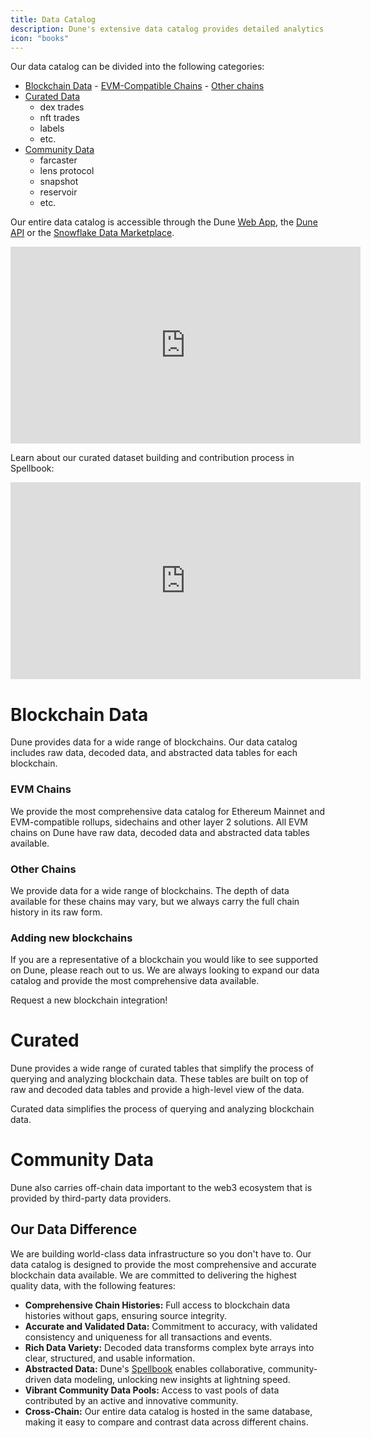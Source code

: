 ```yaml
---
title: Data Catalog
description: Dune's extensive data catalog provides detailed analytics for a wide range of blockchains.
icon: "books"
---
```



Our data catalog can be divided into the following categories:

- [Blockchain Data](#blockchain-data)
        - [EVM-Compatible Chains](#evm-compatible-chains)
        - [Other chains](#other-chains)
- [Curated Data](#curated)
    - dex trades
    - nft trades
    - labels
    - etc.
- [Community Data](#community-data)
    - farcaster
    - lens protocol
    - snapshot
    - reservoir
    - etc.

Our entire data catalog is accessible through the Dune [Web App](/web-app/overview), the [Dune API](/api-reference/overview/introduction) or the [Snowflake Data Marketplace](https://app.snowflake.com/marketplace/providers/GZSVZMYSCO/Dune).

<iframe width="560" height="315" src="https://www.youtube.com/embed/9Dx4HNGcSCo?si=aDf5NTU1PAgiWmjq" title="YouTube video player" frameborder="0" allow="accelerometer; autoplay; clipboard-write; encrypted-media; gyroscope; picture-in-picture; web-share" referrerpolicy="strict-origin-when-cross-origin" allowfullscreen></iframe>

Learn about our curated dataset building and contribution process in Spellbook:

<iframe width="560" height="315" src="https://www.youtube.com/embed/yGkcV6speaM?si=NpQTwlsHBgI2_yS8" title="YouTube video player" frameborder="0" allow="accelerometer; autoplay; clipboard-write; encrypted-media; gyroscope; picture-in-picture; web-share" referrerpolicy="strict-origin-when-cross-origin" allowfullscreen></iframe>

# Blockchain Data

Dune provides data for a wide range of blockchains. Our data catalog includes raw data, decoded data, and abstracted data tables for each blockchain.

### EVM Chains

We provide the most comprehensive data catalog for Ethereum Mainnet and EVM-compatible rollups, sidechains and other layer 2 solutions.
All EVM chains on Dune have raw data, decoded data and abstracted data tables available.

<CardGroup cols={3}>
  <Card title="Raw data" icon="bolt" href="./evm/ethereum/raw/transactions">
    </Card>
  <Card title="Decoded data" icon="file" href="./evm/ethereum/decoded/overview">
  </Card>
    <Card title="Curated data" icon="star" href="/data-catalog/curated/overview"></Card>
</CardGroup>



<DuneEmbed qID="3695907" vID="6218008" height="600px" />



### Other Chains

We provide data for a wide range of blockchains. The depth of data available for these chains may vary, but we always carry the full chain history in its raw form.

<div>
  <DuneEmbed qID="3695909" vID="6218011" height="400px" />
</div>

### Adding new blockchains

If you are a representative of a blockchain you would like to see supported on Dune, please reach out to us. We are always looking to expand our data catalog and provide the most comprehensive data available.

<CardGroup cols={1}>
  <Card title="" icon="upload" href="https://dune.com/enterprise">
    Request a new blockchain integration!
    </Card>
  </CardGroup>

# Curated

Dune provides a wide range of curated tables that simplify the process of querying and analyzing blockchain data. These tables are built on top of raw and decoded data tables and provide a high-level view of the data.

<div>
  <DuneEmbed qID="3708634" vID="6239879" height="400px" />
</div>

<CardGroup cols={1}>
  <Card
    title="Curated Data"
    icon="file"
    href="/data-catalog/curated/overview"
  >
    Curated data simplifies the process of querying and analyzing blockchain data.
  </Card>
</CardGroup>

# Community Data

Dune also carries off-chain data important to the web3 ecosystem that is provided by third-party data providers.

<div>
  <DuneEmbed qID="3695961" vID="6218101" height="400px" />
</div>





## Our Data Difference

We are building world-class data infrastructure so you don't have to. Our data catalog is designed to provide the most comprehensive and accurate blockchain data available. We are committed to delivering the highest quality data, with the following features:

- **Comprehensive Chain Histories:** Full access to blockchain data histories without gaps, ensuring source integrity.
- **Accurate and Validated Data:** Commitment to accuracy, with validated consistency and uniqueness for all transactions and events.
- **Rich Data Variety:** Decoded data transforms complex byte arrays into clear, structured, and usable information.
- **Abstracted Data:** Dune's [Spellbook](https://github.com/duneanalytics/spellbook) enables collaborative, community-driven data modeling, unlocking new insights at lightning speed.
- **Vibrant Community Data Pools:** Access to vast pools of data contributed by an active and innovative community.
- **Cross-Chain:** Our entire data catalog is hosted in the same database, making it easy to compare and contrast data across different chains.






